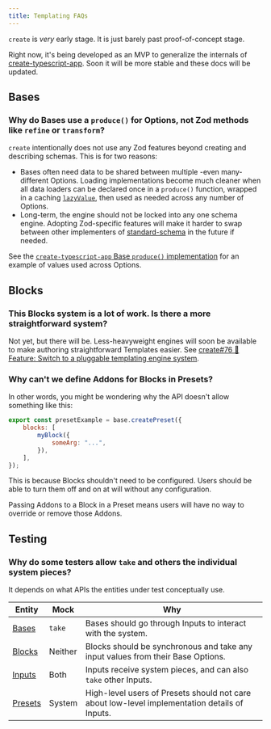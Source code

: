 ```yaml
---
title: Templating FAQs
---
```


`create` is _very_ early stage.
It is just barely past proof-of-concept stage.

Right now, it's being developed as an MVP to generalize the internals of [create-typescript-app](https://github.com/JoshuaKGoldberg/create-typescript-app).
Soon it will be more stable and these docs will be updated.

## Bases

### Why do Bases use a `produce()` for Options, not Zod methods like `refine` or `transform`?

`create` intentionally does not use any Zod features beyond creating and describing schemas.
This is for two reasons:

- Bases often need data to be shared between multiple -even many- different Options.
  Loading implementations become much cleaner when all data loaders can be declared once in a `produce()` function,
  wrapped in a caching [`lazyValue`](https://github.com/sindresorhus/lazy-value), then used as needed across any number of Options.
- Long-term, the engine should not be locked into any one schema engine.
  Adopting Zod-specific features will make it harder to swap between other implementers of [standard-schema](https://github.com/standard-schema/standard-schema) in the future if needed.

See the [`create-typescript-app` Base `produce()` implementation](https://github.com/JoshuaKGoldberg/create-typescript-app/blob/c6714eeb02a5106eb5e4e4694f1e8b590444030d/src/base.ts#L138) for an example of values used across Options.

## Blocks

### This Blocks system is a lot of work. Is there a more straightforward system?

Not yet, but there will be.
Less-heavyweight engines will soon be available to make authoring straightforward Templates easier.
See [create#76 🚀 Feature: Switch to a pluggable templating engine system](https://github.com/JoshuaKGoldberg/create/issues/76).

### Why can't we define Addons for Blocks in Presets?

In other words, you might be wondering why the API doesn't allow something like this:

```js
export const presetExample = base.createPreset({
	blocks: [
		myBlock({
			someArg: "...",
		}),
	],
});
```

This is because Blocks shouldn't need to be configured.
Users should be able to turn them off and on at will without any configuration.

Passing Addons to a Block in a Preset means users will have no way to override or remove those Addons.

## Testing

### Why do some testers allow `take` and others the individual system pieces?

It depends on what APIs the entities under test conceptually use.

| Entity                               | Mock    | Why                                                                                           |
| ------------------------------------ | ------- | --------------------------------------------------------------------------------------------- |
| [Bases](./engine/concepts/bases)     | `take`  | Bases should go through Inputs to interact with the system.                                   |
| [Blocks](./engine/concepts/blocks)   | Neither | Blocks should be synchronous and take any input values from their Base Options.               |
| [Inputs](./engine/runtime/inputs)    | Both    | Inputs receive system pieces, and can also `take` other Inputs.                               |
| [Presets](./engine/concepts/presets) | System  | High-level users of Presets should not care about low-level implementation details of Inputs. |
